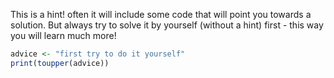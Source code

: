 This is a hint! often it will include some code that will point you towards a solution. But always try to solve it by yourself (without a hint) first - this way you will learn much more!

```r
advice <- "first try to do it yourself"
print(toupper(advice))
```